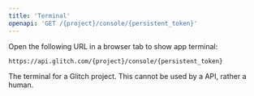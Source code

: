 ```yaml
---
title: 'Terminal'
openapi: 'GET /{project}/console/{persistent_token}'
---
```


Open the following URL in a browser tab to show app 
terminal:

```
https://api.glitch.com/{project}/console/{persistent_token}
```

The terminal for a Glitch project. This cannot be used by a API, rather a human.
